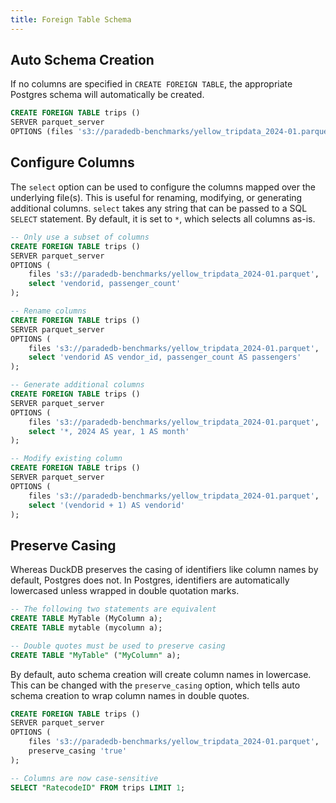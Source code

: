 ```yaml
---
title: Foreign Table Schema
---
```


## Auto Schema Creation

If no columns are specified in `CREATE FOREIGN TABLE`, the appropriate Postgres schema will
automatically be created.

```sql
CREATE FOREIGN TABLE trips ()
SERVER parquet_server
OPTIONS (files 's3://paradedb-benchmarks/yellow_tripdata_2024-01.parquet');
```

## Configure Columns

The `select` option can be used to configure the columns mapped over the underlying file(s). This is useful for renaming, modifying, or
generating additional columns. `select` takes any string that can be passed to a SQL `SELECT` statement. By default, it is set to `*`,
which selects all columns as-is.

```sql
-- Only use a subset of columns
CREATE FOREIGN TABLE trips ()
SERVER parquet_server
OPTIONS (
    files 's3://paradedb-benchmarks/yellow_tripdata_2024-01.parquet',
    select 'vendorid, passenger_count'
);

-- Rename columns
CREATE FOREIGN TABLE trips ()
SERVER parquet_server
OPTIONS (
    files 's3://paradedb-benchmarks/yellow_tripdata_2024-01.parquet',
    select 'vendorid AS vendor_id, passenger_count AS passengers'
);

-- Generate additional columns
CREATE FOREIGN TABLE trips ()
SERVER parquet_server
OPTIONS (
    files 's3://paradedb-benchmarks/yellow_tripdata_2024-01.parquet',
    select '*, 2024 AS year, 1 AS month'
);

-- Modify existing column
CREATE FOREIGN TABLE trips ()
SERVER parquet_server
OPTIONS (
    files 's3://paradedb-benchmarks/yellow_tripdata_2024-01.parquet',
    select '(vendorid + 1) AS vendorid'
);
```

## Preserve Casing

Whereas DuckDB preserves the casing of identifiers like column names by default, Postgres does not.
In Postgres, identifiers are automatically lowercased unless wrapped in double quotation marks.

```sql Postgres
-- The following two statements are equivalent
CREATE TABLE MyTable (MyColumn a);
CREATE TABLE mytable (mycolumn a);

-- Double quotes must be used to preserve casing
CREATE TABLE "MyTable" ("MyColumn" a);
```

By default, auto schema creation will create column names in lowercase. This can be
changed with the `preserve_casing` option, which tells auto schema creation to wrap column names in double
quotes.

```sql
CREATE FOREIGN TABLE trips ()
SERVER parquet_server
OPTIONS (
    files 's3://paradedb-benchmarks/yellow_tripdata_2024-01.parquet',
    preserve_casing 'true'
);

-- Columns are now case-sensitive
SELECT "RatecodeID" FROM trips LIMIT 1;
```
